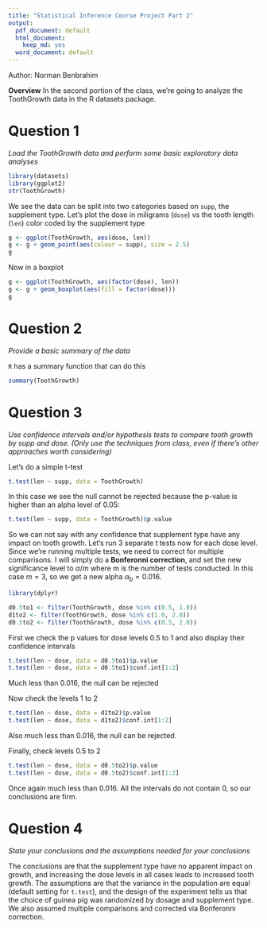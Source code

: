 ```yaml
---
title: "Statistical Inference Course Project Part 2"
output:
  pdf_document: default
  html_document:
    keep_md: yes
  word_document: default
---
```


Author: Norman Benbrahim

**Overview** 
In the second portion of the class, we're going to analyze the ToothGrowth data in the R datasets package.

# Question 1 

*Load the ToothGrowth data and perform some basic exploratory data analyses*

```r
library(datasets)
library(ggplot2)
str(ToothGrowth)
```

We see the data can be split into two categories based on `supp`, the supplement type. Let's plot the dose in miligrams (`dose`) vs the tooth length (`len`) color coded by the supplement type

```r
g <- ggplot(ToothGrowth, aes(dose, len))
g <- g + geom_point(aes(colour = supp), size = 2.5)
g
```

Now in a boxplot 

```r
g <- ggplot(ToothGrowth, aes(factor(dose), len))
g <- g + geom_boxplot(aes(fill = factor(dose)))
g
```

# Question 2 

*Provide a basic summary of the data*

`R` has a summary function that can do this

```r
summary(ToothGrowth)
```


# Question 3

*Use confidence intervals and/or hypothesis tests to compare tooth growth by supp and dose. (Only use the techniques from class, even if there's other approaches worth considering)*

Let's do a simple t-test

```r
t.test(len ~ supp, data = ToothGrowth)
```

In this case we see the null cannot be rejected because the p-value is higher than an alpha level of 0.05:

```r
t.test(len ~ supp, data = ToothGrowth)$p.value
```

So we can not say with any confidence that supplement type have any impact on tooth growth. Let's run 3 separate t tests now for each dose level. Since we're running multiple tests, we need to correct for multiple comparisons. I will simply do a **Bonferonni correction**, and set the new significance level to $\alpha/m$ where m is the number of tests conducted. In this case $m=3$, so we get a new alpha $\alpha_b = 0.016$.


```r
library(dplyr)

d0.5to1 <- filter(ToothGrowth, dose %in% c(0.5, 1.0))
d1to2 <- filter(ToothGrowth, dose %in% c(1.0, 2.0))
d0.5to2 <- filter(ToothGrowth, dose %in% c(0.5, 2.0))
```

First we check the p values for dose levels 0.5 to 1 and also display their confidence intervals

```r
t.test(len ~ dose, data = d0.5to1)$p.value
t.test(len ~ dose, data = d0.5to1)$conf.int[1:2]
```

Much less than 0.016, the null can be rejected

Now check the levels 1 to 2

```r
t.test(len ~ dose, data = d1to2)$p.value
t.test(len ~ dose, data = d1to2)$conf.int[1:2]
```

Also much less than 0.016, the null can be rejected. 

Finally, check levels 0.5 to 2 

```r
t.test(len ~ dose, data = d0.5to2)$p.value
t.test(len ~ dose, data = d0.5to2)$conf.int[1:2]
```

Once again much less than 0.016. All the intervals do not contain 0, so our conclusions are firm.

# Question 4

*State your conclusions and the assumptions needed for your conclusions*

The conclusions are that the supplement type have no apparent impact on growth, and increasing the dose levels in all cases leads to increased tooth growth. The assumptions are that the variance in the population are equal (default setting for `t.test`), and the design of the experiment tells us that the choice of guinea pig was randomized by dosage and supplement type. We also assumed multiple comparisons and corrected via Bonferonni correction.